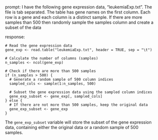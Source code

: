 prompt:
I have the following gene expression data, "leukemiaExp.txt". The file is tab separated. The table has gene names on the first column. Each row is a gene and each column is a distinct sample.  If there are more samples than 500 then randomly sample the samples column and create a subset of the data

response:
```
# Read the gene expression data
gene_exp <- read.table("leukemiaExp.txt", header = TRUE, sep = "\t")

# Calculate the number of columns (samples)
n_samples <- ncol(gene_exp)

# Check if there are more than 500 samples
if (n_samples > 500) {
  # Generate a random sample of 500 column indices
  sampled_cols <- sample(1:n_samples, 500)
  
  # Subset the gene expression data using the sampled column indices
  gene_exp_subset <- gene_exp[, sampled_cols]
} else {
  # If there are not more than 500 samples, keep the original data
  gene_exp_subset <- gene_exp
}
```
The `gene_exp_subset` variable will store the subset of the gene expression data, containing either the original data or a random sample of 500 samples.
